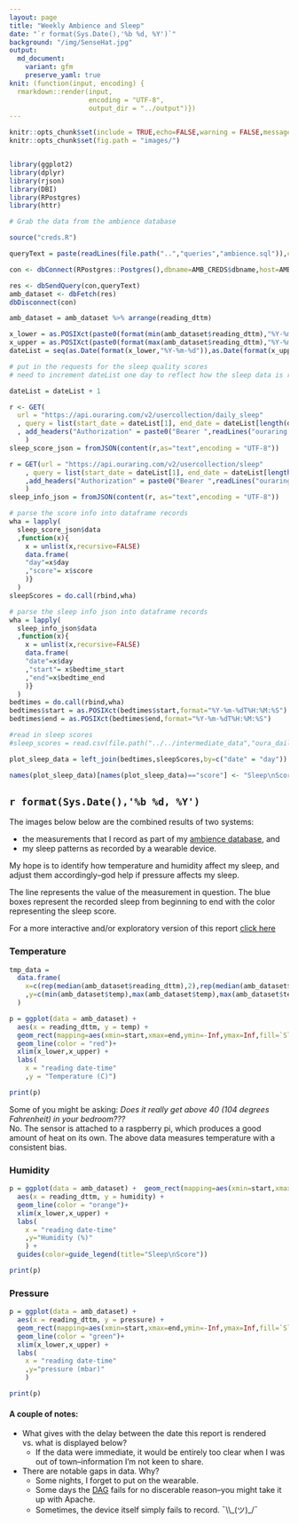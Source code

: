 ```yaml
---
layout: page
title: "Weekly Ambience and Sleep"
date: "`r format(Sys.Date(),'%b %d, %Y')`"
background: "/img/SenseHat.jpg"
output:
  md_document:
    variant: gfm
    preserve_yaml: true
knit: (function(input, encoding) {
  rmarkdown::render(input,
                    encoding = "UTF-8",
                    output_dir = "../output")})
---
```


```r
knitr::opts_chunk$set(include = TRUE,echo=FALSE,warning = FALSE,message=FALSE)
knitr::opts_chunk$set(fig.path = "images/")


library(ggplot2)
library(dplyr)
library(rjson)
library(DBI)
library(RPostgres)
library(httr)

# Grab the data from the ambience database

source("creds.R")

queryText = paste(readLines(file.path("..","queries","ambience.sql")),collapse = "\r\n ")

con <- dbConnect(RPostgres::Postgres(),dbname=AMB_CREDS$dbname,host=AMB_CREDS$host,port=AMB_CREDS$port,user=AMB_CREDS$user,password=AMB_CREDS$password,timezone=NULL)

res <- dbSendQuery(con,queryText)
amb_dataset <- dbFetch(res)
dbDisconnect(con)

amb_dataset = amb_dataset %>% arrange(reading_dttm)

x_lower = as.POSIXct(paste0(format(min(amb_dataset$reading_dttm),"%Y-%m-%d")," 12:00"))
x_upper = as.POSIXct(paste0(format(max(amb_dataset$reading_dttm),"%Y-%m-%d")," 12:00"))
dateList = seq(as.Date(format(x_lower,"%Y-%m-%d")),as.Date(format(x_upper,"%Y-%m-%d")),by="1 day")

# put in the requests for the sleep quality scores
# need to increment dateList one day to reflect how the sleep data is recorded

dateList = dateList + 1

r <- GET(
  url = "https://api.ouraring.com/v2/usercollection/daily_sleep"
  , query = list(start_date = dateList[1], end_date = dateList[length(dateList)])
  , add_headers("Authorization" = paste0("Bearer ",readLines("ouraring.txt")[1]))
    )
sleep_score_json = fromJSON(content(r,as="text",encoding = "UTF-8"))

r = GET(url = "https://api.ouraring.com/v2/usercollection/sleep"
    , query = list(start_date = dateList[1], end_date = dateList[length(dateList)])
    ,add_headers("Authorization" = paste0("Bearer ",readLines("ouraring.txt")[1]))
    )
sleep_info_json = fromJSON(content(r, as="text",encoding = "UTF-8"))

# parse the score info into dataframe records
wha = lapply(
  sleep_score_json$data
  ,function(x){
    x = unlist(x,recursive=FALSE)
    data.frame(
    "day"=x$day
    ,"score"= x$score
    )}
  )
sleepScores = do.call(rbind,wha)

# parse the sleep info json into dataframe records
wha = lapply(
  sleep_info_json$data
  ,function(x){
    x = unlist(x,recursive=FALSE)
    data.frame(
    "date"=x$day
    ,"start"= x$bedtime_start
    ,"end"=x$bedtime_end
    )}
  )
bedtimes = do.call(rbind,wha)
bedtimes$start = as.POSIXct(bedtimes$start,format="%Y-%m-%dT%H:%M:%S")
bedtimes$end = as.POSIXct(bedtimes$end,format="%Y-%m-%dT%H:%M:%S")

#read in sleep scores
#sleep_scores = read.csv(file.path("../../intermediate_data","oura_daily-sleep_2024-08-04T18-49-07.csv"),header = TRUE)

plot_sleep_data = left_join(bedtimes,sleepScores,by=c("date" = "day"))

names(plot_sleep_data)[names(plot_sleep_data)=="score"] <- "Sleep\nScore"
```




## `r format(Sys.Date(),'%b %d, %Y')`

The images below below are the combined results of two systems:  


* the measurements that I record as part of my [ambience database](https://snyderjo.github.io/ambience/), and  
* my sleep patterns as recorded by a wearable device.  


My hope is to identify how temperature and humidity affect my sleep, and adjust them accordingly--god help if pressure affects my sleep.  

The line represents the value of the measurement in question.  The blue boxes represent the recorded sleep from beginning to end with the color representing the sleep score.  

For a more interactive and/or exploratory version of this report [click here](weeklyReport.html)

### Temperature  

```r
tmp_data = 
  data.frame(
    x=c(rep(median(amb_dataset$reading_dttm),2),rep(median(amb_dataset$reading_dttm)+10^5,2))
    ,y=c(min(amb_dataset$temp),max(amb_dataset$temp),max(amb_dataset$temp),min(amb_dataset$temp))
  )

p = ggplot(data = amb_dataset) +
  aes(x = reading_dttm, y = temp) +
  geom_rect(mapping=aes(xmin=start,xmax=end,ymin=-Inf,ymax=Inf,fill=`Sleep\nScore`),data=plot_sleep_data,inherit.aes = F)+
  geom_line(color = "red")+
  xlim(x_lower,x_upper) +
  labs(
    x = "reading date-time"
    ,y = "Temperature (C)") 

print(p)
```

Some of you might be asking: *Does it really get above 40 (104 degrees Fahrenheit) in your bedroom???*  
No.  The sensor is attached to a raspberry pi, which produces a good amount of heat on its own.  The above data measures temperature with a consistent bias.

### Humidity  

```r
p = ggplot(data = amb_dataset) +  geom_rect(mapping=aes(xmin=start,xmax=end,ymin=-Inf,ymax=Inf,fill=`Sleep\nScore`),data=plot_sleep_data,inherit.aes = F)+
  aes(x = reading_dttm, y = humidity) +
  geom_line(color = "orange")+
  xlim(x_lower,x_upper) +
  labs(
    x = "reading date-time"
    ,y="Humidity (%)"
    ) +
  guides(color=guide_legend(title="Sleep\nScore"))

print(p)

```

### Pressure  

```r
p = ggplot(data = amb_dataset) +
  aes(x = reading_dttm, y = pressure) +
  geom_rect(mapping=aes(xmin=start,xmax=end,ymin=-Inf,ymax=Inf,fill=`Sleep\nScore`),data=plot_sleep_data,inherit.aes = F)+
  geom_line(color = "green")+
  xlim(x_lower,x_upper) +
  labs(
    x = "reading date-time"
    ,y="pressure (mbar)"
    )

print(p)

```


#### A couple of notes:  

* What gives with the delay between the date this report is rendered vs. what is displayed below?  
  + If the data were immediate, it would be entirely too clear when I was out of town--information I'm not keen to share.  
* There are notable gaps in data.  Why?  
   + Some nights, I forget to put on the wearable.  
   + Some days the [DAG](https://airflow.apache.org/docs/apache-airflow/1.10.9/concepts.html) fails for no discerable reason--you might take it up with Apache.  
   + Sometimes, the device itself simply fails to record. ¯\\\\\_(ツ)\_/¯  


